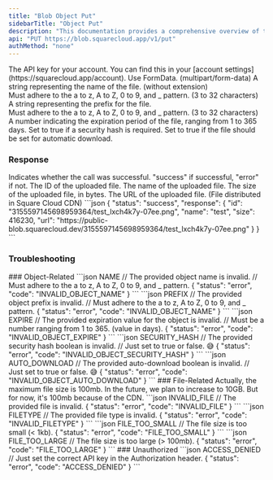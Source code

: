 ```yaml
---
title: "Blob Object Put"
sidebarTitle: "Object Put"
description: "This documentation provides a comprehensive overview of the PUT /v1/put endpoint of the SquareCloud Blob API."
api: "PUT https://blob.squarecloud.app/v1/put"
authMethod: "none"
---
```


<ParamField header="Authorization" type="string" placeholder="API KEY" required>
  The API key for your account. You can find this in your [account settings](https://squarecloud.app/account).
</ParamField>

<ParamField body="file" type="file" placeholder="myphone.png" required>
  Use FormData. (multipart/form-data)
</ParamField>

<ParamField query="name" type="string" placeholder="File Name" required>
  A string representing the name of the file. (without extension)<br/>Must adhere to the a to z, A to Z, 0 to 9, and _ pattern. (3 to 32 characters)
</ParamField>

<ParamField query="prefix" type="string" placeholder="File Prefix">
  A string representing the prefix for the file.<br/>Must adhere to the a to z, A to Z, 0 to 9, and _ pattern. (3 to 32 characters)
</ParamField>

<ParamField query="expire" type="number" placeholder="Expiration (days)">
  A number indicating the expiration period of the file, ranging from 1 to 365 days.
</ParamField>

<ParamField query="security_hash" type="boolean" placeholder="Security Hash">
  Set to true if a security hash is required.
</ParamField>

<ParamField query="auto_download" type="boolean" placeholder="Auto Download">
  Set to true if the file should be set for automatic download.
</ParamField>

### Response

<ResponseField name="status" type="string">
  Indicates whether the call was successful. "success" if successful, "error" if not.
</ResponseField>

<ResponseField name="response" type="object">
  <Expandable title="Toggle object">
    <ResponseField name="id" type="string">
      The ID of the uploaded file.
    </ResponseField>
    <ResponseField name="name" type="string">
      The name of the uploaded file.
    </ResponseField>
    <ResponseField name="size" type="number">
      The size of the uploaded file, in bytes.
    </ResponseField>
    <ResponseField name="url" type="string">
      The URL of the uploaded file. (File distributed in Square Cloud CDN)
    </ResponseField>
  </Expandable>
</ResponseField>

<ResponseExample>
```json
{
    "status": "success",
    "response": {
        "id": "3155597145698959364/test_lxch4k7y-07ee.png",
        "name": "test",
        "size": 416230,
        "url": "https://public-blob.squarecloud.dev/3155597145698959364/test_lxch4k7y-07ee.png"
    }
}
```
</ResponseExample>

### Troubleshooting
<Tabs>
    <Tab title="400 Status Code">
        ### Object-Related
        <CodeGroup>
        ```json NAME
        // The provided object name is invalid. 
        // Must adhere to the a to z, A to Z, 0 to 9, and _ pattern.
        {
            "status": "error",
            "code": "INVALID_OBJECT_NAME"
        }
        ```
        ```json PREFIX
        // The provided object prefix is invalid.
        // Must adhere to the a to z, A to Z, 0 to 9, and _ pattern.
        {
            "status": "error",
            "code": "INVALID_OBJECT_NAME"
        }
        ```
        ```json EXPIRE
        // The provided expiration value for the object is invalid.
        // Must be a number ranging from 1 to 365. (value in days).
        {
            "status": "error",
            "code": "INVALID_OBJECT_EXPIRE"
        }
        ```
        ```json SECURITY_HASH
        // The provided security hash boolean is invalid.
        // Just set to true or false. 😅
        {
            "status": "error",
            "code": "INVALID_OBJECT_SECURITY_HASH"
        }
        ```
        ```json AUTO_DOWNLOAD
        // The provided auto-download boolean is invalid.
        // Just set to true or false. 😅
        {
            "status": "error",
            "code": "INVALID_OBJECT_AUTO_DOWNLOAD"
        }
        ```
        </CodeGroup>
        ### File-Related
        <Warning>Actually, the maximum file size is 100mb. In the future, we plan to increase to 10GB. But for now, it's 100mb because of the CDN. </Warning>
        <CodeGroup>
        ```json INVALID_FILE
        // The provided file is invalid.
        {
            "status": "error",
            "code": "INVALID_FILE"
        }
        ```
        ```json FILETYPE
        // The provided file type is invalid.
        {
            "status": "error",
            "code": "INVALID_FILETYPE"
        }
        ```
        ```json FILE_TOO_SMALL
        // The file size is too small (< 1kb).
        {
            "status": "error",
            "code": "FILE_TOO_SMALL"
        }
        ```
        ```json FILE_TOO_LARGE
        // The file size is too large (> 100mb).
        {
            "status": "error",
            "code": "FILE_TOO_LARGE"
        }
        ```
        </CodeGroup>
    </Tab>
    <Tab title="401 Status Code">
        ### Unauthorized
        <CodeGroup>
        ```json ACCESS_DENIED
        // Just set the correct API key in the Authorization header.
        {
            "status": "error",
            "code": "ACCESS_DENIED"
        }
        ```
        </CodeGroup>
    </Tab>
</Tabs>

